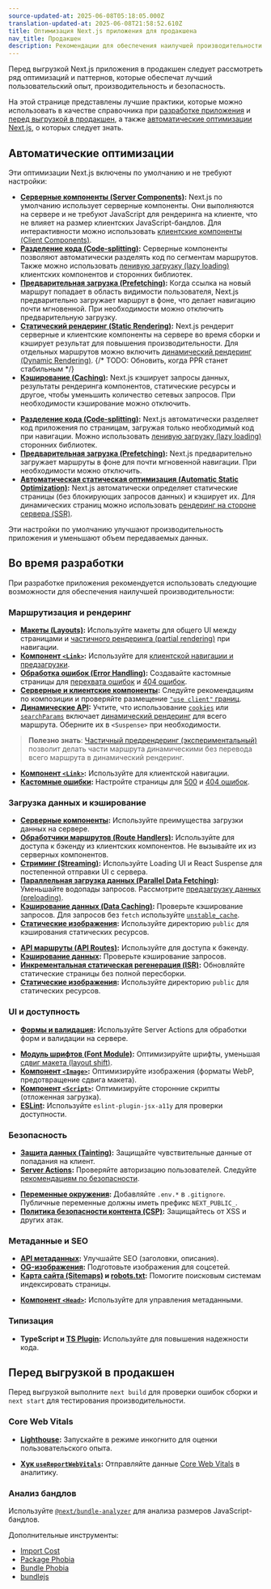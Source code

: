 ```yaml
---
source-updated-at: 2025-06-08T05:18:05.000Z
translation-updated-at: 2025-06-08T21:58:52.610Z
title: Оптимизация Next.js приложения для продакшена
nav_title: Продакшен
description: Рекомендации для обеспечения наилучшей производительности и пользовательского опыта перед выгрузкой Next.js приложения в продакшен.
---
```


Перед выгрузкой Next.js приложения в продакшен следует рассмотреть ряд оптимизаций и паттернов, которые обеспечат лучший пользовательский опыт, производительность и безопасность.

На этой странице представлены лучшие практики, которые можно использовать в качестве справочника при [разработке приложения](#во-время-разработки) и [перед выгрузкой в продакшен](#перед-выгрузкой-в-продакшен), а также [автоматические оптимизации Next.js](#автоматические-оптимизации), о которых следует знать.

## Автоматические оптимизации

Эти оптимизации Next.js включены по умолчанию и не требуют настройки:

<AppOnly>

- **[Серверные компоненты (Server Components)](/docs/app/getting-started/server-and-client-components):** Next.js по умолчанию использует серверные компоненты. Они выполняются на сервере и не требуют JavaScript для рендеринга на клиенте, что не влияет на размер клиентских JavaScript-бандлов. Для интерактивности можно использовать [клиентские компоненты (Client Components)](/docs/app/getting-started/server-and-client-components).
- **[Разделение кода (Code-splitting)](/docs/app/getting-started/linking-and-navigating#how-navigation-works):** Серверные компоненты позволяют автоматически разделять код по сегментам маршрутов. Также можно использовать [ленивую загрузку (lazy loading)](/docs/app/guides/lazy-loading) клиентских компонентов и сторонних библиотек.
- **[Предварительная загрузка (Prefetching)](/docs/app/getting-started/linking-and-navigating#prefetching):** Когда ссылка на новый маршрут попадает в область видимости пользователя, Next.js предварительно загружает маршрут в фоне, что делает навигацию почти мгновенной. При необходимости можно отключить предварительную загрузку.
- **[Статический рендеринг (Static Rendering)](/docs/app/getting-started/partial-prerendering#static-rendering):** Next.js рендерит серверные и клиентские компоненты на сервере во время сборки и кэширует результат для повышения производительности. Для отдельных маршрутов можно включить [динамический рендеринг (Dynamic Rendering)](/docs/app/getting-started/partial-prerendering#dynamic-rendering). {/* TODO: Обновить, когда PPR станет стабильным */}
- **[Кэширование (Caching)](/docs/app/deep-dive/caching):** Next.js кэширует запросы данных, результаты рендеринга компонентов, статические ресурсы и другое, чтобы уменьшить количество сетевых запросов. При необходимости кэширование можно отключить.

</AppOnly>

<PagesOnly>

- **[Разделение кода (Code-splitting)](/docs/pages/building-your-application/routing/pages-and-layouts):** Next.js автоматически разделяет код приложения по страницам, загружая только необходимый код при навигации. Можно использовать [ленивую загрузку (lazy loading)](/docs/pages/guides/lazy-loading) сторонних библиотек.
- **[Предварительная загрузка (Prefetching)](/docs/pages/api-reference/components/link#prefetch):** Next.js предварительно загружает маршруты в фоне для почти мгновенной навигации. При необходимости можно отключить.
- **[Автоматическая статическая оптимизация (Automatic Static Optimization)](/docs/pages/building-your-application/rendering/automatic-static-optimization):** Next.js автоматически определяет статические страницы (без блокирующих запросов данных) и кэширует их. Для динамических страниц можно использовать [рендеринг на стороне сервера (SSR)](/docs/pages/building-your-application/data-fetching/get-server-side-props).

</PagesOnly>

Эти настройки по умолчанию улучшают производительность приложения и уменьшают объем передаваемых данных.

## Во время разработки

При разработке приложения рекомендуется использовать следующие возможности для обеспечения наилучшей производительности:

### Маршрутизация и рендеринг

<AppOnly>

- **[Макеты (Layouts)](/docs/app/api-reference/file-conventions/layout):** Используйте макеты для общего UI между страницами и [частичного рендеринга (partial rendering)](/docs/app/getting-started/linking-and-navigating#client-side-transitions) при навигации.
- **[Компонент `<Link>`](/docs/app/api-reference/components/link):** Используйте для [клиентской навигации и предзагрузки](/docs/app/getting-started/linking-and-navigating#how-navigation-works).
- **[Обработка ошибок (Error Handling)](/docs/app/getting-started/error-handling):** Создавайте кастомные страницы для [перехвата ошибок](/docs/app/getting-started/error-handling) и [404 ошибок](/docs/app/api-reference/file-conventions/not-found).
- **[Серверные и клиентские компоненты](/docs/app/getting-started/server-and-client-components#examples):** Следуйте рекомендациям по композиции и проверяйте размещение [`"use client"` границ](/docs/app/getting-started/server-and-client-components#examples#moving-client-components-down-the-tree).
- **[Динамические API](/docs/app/getting-started/partial-prerendering#dynamic-rendering):** Учтите, что использование [`cookies`](/docs/app/api-reference/functions/cookies) или [`searchParams`](/docs/app/api-reference/file-conventions/page#searchparams-optional) включает [динамический рендеринг](/docs/app/getting-started/partial-prerendering#dynamic-rendering) для всего маршрута. Оберните их в `<Suspense>` при необходимости.

> **Полезно знать**: [Частичный предрендеринг (экспериментальный)](/blog/next-14#partial-prerendering-preview) позволит делать части маршрута динамическими без перевода всего маршрута в динамический рендеринг.

</AppOnly>

<PagesOnly>

- **[Компонент `<Link>`](/docs/pages/building-your-application/routing/linking-and-navigating):** Используйте для клиентской навигации.
- **[Кастомные ошибки](/docs/pages/building-your-application/routing/custom-error):** Настройте страницы для [500](/docs/pages/building-your-application/routing/custom-error#500-page) и [404 ошибок](/docs/pages/building-your-application/routing/custom-error#404-page).

</PagesOnly>

### Загрузка данных и кэширование

<AppOnly>

- **[Серверные компоненты](/docs/app/getting-started/fetching-data):** Используйте преимущества загрузки данных на сервере.
- **[Обработчики маршрутов (Route Handlers)](/docs/app/building-your-application/routing/route-handlers):** Используйте для доступа к бэкенду из клиентских компонентов. Не вызывайте их из серверных компонентов.
- **[Стриминг (Streaming)](/docs/app/api-reference/file-conventions/loading):** Используйте Loading UI и React Suspense для постепенной отправки UI с сервера.
- **[Параллельная загрузка данных (Parallel Data Fetching)](/docs/app/getting-started/fetching-data#parallel-data-fetching):** Уменьшайте водопады запросов. Рассмотрите [предзагрузку данных (preloading)](/docs/app/getting-started/fetching-data#preloading-data).
- **[Кэширование данных (Data Caching)](/docs/app/deep-dive/caching#data-cache):** Проверьте кэширование запросов. Для запросов без `fetch` используйте [`unstable_cache`](/docs/app/api-reference/functions/unstable_cache).
- **[Статические изображения](/docs/app/api-reference/file-conventions/public-folder):** Используйте директорию `public` для кэширования статических ресурсов.

</AppOnly>

<PagesOnly>

- **[API маршруты (API Routes)](/docs/pages/building-your-application/routing/api-routes):** Используйте для доступа к бэкенду.
- **[Кэширование данных](/docs/pages/building-your-application/data-fetching/get-static-props):** Проверьте кэширование запросов.
- **[Инкрементальная статическая регенерация (ISR)](/docs/pages/guides/incremental-static-regeneration):** Обновляйте статические страницы без полной пересборки.
- **[Статические изображения](/docs/pages/api-reference/file-conventions/public-folder):** Используйте директорию `public` для статических ресурсов.

</PagesOnly>

### UI и доступность

<AppOnly>

- **[Формы и валидация](/docs/app/guides/forms):** Используйте Server Actions для обработки форм и валидации на сервере.

</AppOnly>

- **[Модуль шрифтов (Font Module)](/docs/app/api-reference/components/font):** Оптимизируйте шрифты, уменьшая [сдвиг макета (layout shift)](https://web.dev/articles/cls).
- **[Компонент `<Image>`](/docs/app/api-reference/components/image):** Оптимизируйте изображения (форматы WebP, предотвращение сдвига макета).
- **[Компонент `<Script>`](/docs/app/guides/scripts):** Оптимизируйте сторонние скрипты (отложенная загрузка).
- **[ESLint](/docs/architecture/accessibility#linting):** Используйте `eslint-plugin-jsx-a11y` для проверки доступности.

### Безопасность

<AppOnly>

- **[Защита данных (Tainting)](/docs/app/api-reference/config/next-config-js/taint):** Защищайте чувствительные данные от попадания на клиент.
- **[Server Actions](/docs/app/building-your-application/data-fetching/server-actions-and-mutations#authentication-and-authorization):** Проверяйте авторизацию пользователей. Следуйте [рекомендациям по безопасности](/blog/security-nextjs-server-components-actions).

</AppOnly>

- **[Переменные окружения](/docs/app/guides/environment-variables):** Добавляйте `.env.*` в `.gitignore`. Публичные переменные должны иметь префикс `NEXT_PUBLIC_`.
- **[Политика безопасности контента (CSP)](/docs/app/guides/content-security-policy):** Защищайтесь от XSS и других атак.

### Метаданные и SEO

<AppOnly>

- **[API метаданных](/docs/app/getting-started/metadata-and-og-images):** Улучшайте SEO (заголовки, описания).
- **[OG-изображения](/docs/app/api-reference/file-conventions/metadata/opengraph-image):** Подготовьте изображения для соцсетей.
- **[Карта сайта (Sitemaps)](/docs/app/api-reference/functions/generate-sitemaps) и [robots.txt](/docs/app/api-reference/file-conventions/metadata/robots):** Помогите поисковым системам индексировать страницы.

</AppOnly>

<PagesOnly>

- **[Компонент `<Head>`](/docs/pages/api-reference/components/head):** Используйте для управления метаданными.

</PagesOnly>

### Типизация

- **TypeScript и [TS Plugin](/docs/app/api-reference/config/typescript):** Используйте для повышения надежности кода.

## Перед выгрузкой в продакшен

Перед выгрузкой выполните `next build` для проверки ошибок сборки и `next start` для тестирования производительности.

### Core Web Vitals

- **[Lighthouse](https://developers.google.com/web/tools/lighthouse):** Запускайте в режиме инкогнито для оценки пользовательского опыта.

<AppOnly>

- **[Хук `useReportWebVitals`](/docs/app/api-reference/functions/use-report-web-vitals):** Отправляйте данные [Core Web Vitals](https://web.dev/articles/vitals) в аналитику.

</AppOnly>

### Анализ бандлов

Используйте [`@next/bundle-analyzer`](/docs/app/guides/package-bundling#analyzing-javascript-bundles) для анализа размеров JavaScript-бандлов.

Дополнительные инструменты:

- [Import Cost](https://marketplace.visualstudio.com/items?itemName=wix.vscode-import-cost)
- [Package Phobia](https://packagephobia.com/)
- [Bundle Phobia](https://bundlephobia.com/)
- [bundlejs](https://bundlejs.com/)